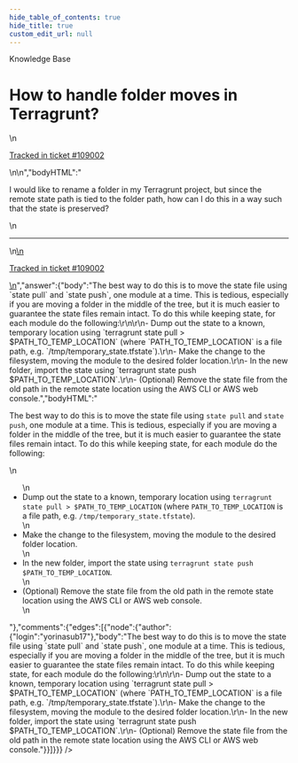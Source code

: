 ```yaml
---
hide_table_of_contents: true
hide_title: true
custom_edit_url: null
---
```



<CenterLayout>
<span class="title">Knowledge Base</span>
<h1>How to handle folder moves in Terragrunt?</h1>
<GitHub json={{"id":"D_kwDOF8slf84AQHpJ","number":510,"author":{"login":"yorinasub17"},"title":"How to handle folder moves in Terragrunt?","body":"\nI would like to rename a folder in my Terragrunt project, but since the remote state path is tied to the folder path, how can I do this in a way such that the state is preserved?\n\n---\n\n<ins datetime=\"2022-07-18T13:47:27Z\">\n  <p><a href=\"https://support.gruntwork.io/hc/requests/109002\">Tracked in ticket #109002</a></p>\n</ins>\n","bodyHTML":"<p dir=\"auto\">I would like to rename a folder in my Terragrunt project, but since the remote state path is tied to the folder path, how can I do this in a way such that the state is preserved?</p>\n<hr>\n<ins datetime=\"2022-07-18T13:47:27Z\">\n  <p dir=\"auto\"><a href=\"https://support.gruntwork.io/hc/requests/109002\" rel=\"nofollow\">Tracked in ticket #109002</a></p>\n</ins>","answer":{"body":"The best way to do this is to move the state file using `state pull` and `state push`, one module at a time. This is tedious, especially if you are moving a folder in the middle of the tree, but it is much easier to guarantee the state files remain intact. To do this while keeping state, for each module do the following:\r\n\r\n- Dump out the state to a known, temporary location using `terragrunt state pull > $PATH_TO_TEMP_LOCATION` (where `PATH_TO_TEMP_LOCATION` is a file path, e.g. `/tmp/temporary_state.tfstate`).\r\n- Make the change to the filesystem, moving the module to the desired folder location.\r\n- In the new folder, import the state using `terragrunt state push $PATH_TO_TEMP_LOCATION`.\r\n- (Optional) Remove the state file from the old path in the remote state location using the AWS CLI or AWS web console.","bodyHTML":"<p dir=\"auto\">The best way to do this is to move the state file using <code class=\"notranslate\">state pull</code> and <code class=\"notranslate\">state push</code>, one module at a time. This is tedious, especially if you are moving a folder in the middle of the tree, but it is much easier to guarantee the state files remain intact. To do this while keeping state, for each module do the following:</p>\n<ul dir=\"auto\">\n<li>Dump out the state to a known, temporary location using <code class=\"notranslate\">terragrunt state pull &gt; $PATH_TO_TEMP_LOCATION</code> (where <code class=\"notranslate\">PATH_TO_TEMP_LOCATION</code> is a file path, e.g. <code class=\"notranslate\">/tmp/temporary_state.tfstate</code>).</li>\n<li>Make the change to the filesystem, moving the module to the desired folder location.</li>\n<li>In the new folder, import the state using <code class=\"notranslate\">terragrunt state push $PATH_TO_TEMP_LOCATION</code>.</li>\n<li>(Optional) Remove the state file from the old path in the remote state location using the AWS CLI or AWS web console.</li>\n</ul>"},"comments":{"edges":[{"node":{"author":{"login":"yorinasub17"},"body":"The best way to do this is to move the state file using `state pull` and `state push`, one module at a time. This is tedious, especially if you are moving a folder in the middle of the tree, but it is much easier to guarantee the state files remain intact. To do this while keeping state, for each module do the following:\r\n\r\n- Dump out the state to a known, temporary location using `terragrunt state pull > $PATH_TO_TEMP_LOCATION` (where `PATH_TO_TEMP_LOCATION` is a file path, e.g. `/tmp/temporary_state.tfstate`).\r\n- Make the change to the filesystem, moving the module to the desired folder location.\r\n- In the new folder, import the state using `terragrunt state push $PATH_TO_TEMP_LOCATION`.\r\n- (Optional) Remove the state file from the old path in the remote state location using the AWS CLI or AWS web console."}}]}}} />

</CenterLayout>
  

<!-- ##DOCS-SOURCER-START
{
  "sourcePlugin": "github-discussions",
  "hash": "6c3544c323c0c68e253febf5ed9ea35a"
}
##DOCS-SOURCER-END -->
